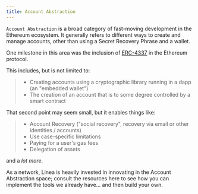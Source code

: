 ```yaml
---
title: Account Abstraction
---
```


`Account Abstraction` is a broad category of fast-moving development in the Ethereum ecosystem. It generally refers to different ways to create and manage accounts, other than using a Secret Recovery Phrase and a wallet.

One milestone in this area was the inclusion of [ERC-4337](https://eips.ethereum.org/EIPS/eip-4337) in the Ethereum protocol. 


 This includes, but is not limited to:

> - Creating accounts using a cryptographic library running in a dapp (an "embedded wallet")
> - The creation of an account that is to some degree controlled by a smart contract

That second point may seem small, but it enables things like:

> - Account Recovery ("social recovery", recovery via email or other identities / accounts)
> - Use case-specific limitations
> - Paying for a user's gas fees
> - Delegation of assets

and a *lot more*.

As a network, Linea is heavily invested in innovating in the Account Abstraction space; consult the resources here to see how you can implement the tools we already have... and then build your own.


<DocCardList />
